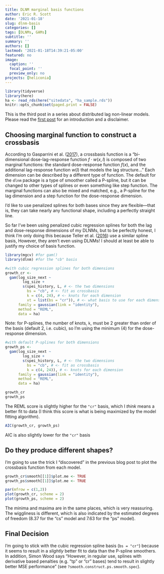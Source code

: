 ```yaml
---
title: DLNM marginal basis functions
author: Eric R. Scott
date: '2021-01-18'
slug: dlnm-basis
categories: []
tags: [DLNMs, GAMs]
subtitle: ''
summary: ''
authors: []
lastmod: '2021-01-18T14:39:21-05:00'
featured: no
image:
  caption: ''
  focal_point: ''
  preview_only: no
projects: [heliconia]
---
```


```r
library(tidyverse)
library(here)
ha <- read_rds(here("sitedata", "ha_sample.rds"))
knitr::opts_chunk$set(paged.print = FALSE)
```

This is the third post in a series about distributed lag non-linear models. Please read the [first post](/post/dlnm) for an introduction and a disclaimer.

## Choosing marginal function to construct a crossbasis

According to Gasparrini et al. ([2017](http://doi.wiley.com/10.1111/biom.12645)), a crossbasis function is a "bi-dimensional dose-lag-response function $f \cdot w(x,l)$ is composed of two marginal functions: the standard dose-response function $f(x)$, and the additional lag-response function $w(l)$ that models the lag structure..." Each dimension can be described by a different type of function. The default for the `dlnm` package is a type of smoother called a P-spline, but it can be changed to other types of splines or even something like step function. The marginal functions can also be mixed and matched, e.g., a P-spline for the lag dimension and a step function for the dose-response dimension.

I'd like to use penalized splines for both bases since they are flexible---that is, they can take nearly any functional shape, including a perfectly straight line.

So far I've been using penalized cubic regression splines for both the lag and dose-response dimensions of my DLNMs, but to be perfectly honest, I think I'm only doing this because Teller et al. ([2016](https://onlinelibrary.wiley.com/doi/abs/10.1111/2041-210X.12486)) use a similar spline basis, However, they aren't even using DLNMs! I should at least be able to justify my choice of basis function.


```r
library(mgcv) #for gam()
library(dlnm) #for the "cb" basis

#with cubic regression splines for both dimensions
growth_cr <-
  gam(log_size_next ~ 
        log_size +
        s(spei_history, L, # <- the two dimensions
          bs = "cb", # <- fit as crossbasis
          k = c(4, 24), # <- knots for each dimension
          xt = list(bs = "cr")), # <- what basis to use for each dimension
      family = gaussian(link = "identity"),
      method = "REML",
      data = ha)
```

Note: for P-splines, the number of knots, `k`, must be 2 greater than order of the basis (default 2, i.e. cubic), so I'm using the minimum (4) for the dose-response dimension.

```r
#with default P-splines for both dimensions
growth_ps <-
  gam(log_size_next ~ 
        log_size +
        s(spei_history, L, # <- the two dimensions
          bs = "cb", # <- fit as crossbasis
          k = c(4, 24)), # <- knots for each dimension
      family = gaussian(link = "identity"),
      method = "REML",
      data = ha)
```

```r
growth_cr
growth_ps
```

The REML score is slightly higher for the `"cr"` basis, which I *think* means a better fit to data (I think this score is what is being maximized by the model fitting algorithm).

```r
AIC(growth_cr, growth_ps)
```

AIC is also slightly lower for the `"cr"` basis

## Do they produce different shapes?

I'm going to use the trick I "discovered" in the previous blog post to plot the crossbasis function from each model.

```r
growth_cr$smooth[[1]]$plot.me <- TRUE
growth_ps$smooth[[1]]$plot.me <- TRUE
```


```r
par(mfrow = c(1,2))
plot(growth_cr, scheme = 2)
plot(growth_ps, scheme = 2)
```

The minima and maxima are in the same places, which is very reassuring. The wiggliness is different, which is also indicated by the estimated degrees of freedom (8.37 for the "cs" model and 7.63 for the "ps" model).

## Final Decision

I'm going to stick with the cubic regression spline basis (`bs = "cr"`) because it seems to result in a *slightly* better fit to data than the P-spline smoothers. In addition, Simon Wood says "However, in regular use, splines with derivative based penalties (e.g. "tp" or "cr" bases) tend to result in slightly better MSE performance" (see `?smooth.construct.ps.smooth.spec`). 
